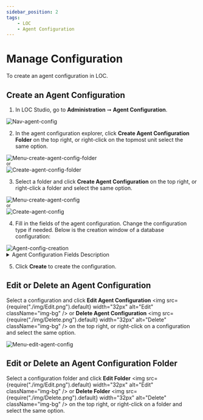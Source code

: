 ```yaml
---
sidebar_position: 2
tags:
    - LOC
    - Agent Configuration
---
```


# Manage Configuration

To create an agent configuration in LOC.

## Create an Agent Configuration


<Tabs>
  <TabItem value="studio1" label="LOC Studio" default>

1. In LOC Studio, go to **Administration** ➞ **Agent Configuration**.

<div className="center-padded-sm">
    <img
        src={require("./img/Nav-agent-config.png").default}
        alt="Nav-agent-config"
    />
</div>

2. In the agent configuration explorer, click **Create Agent Configuration Folder** on the top right, or right-click on the topmost unit select the same option.

<div className="gridEqual">
    <div className="right-padded-sm">
        <img
            src={require("./img/Menu-create-agent-config-folder.png").default}
            alt="Menu-create-agent-config-folder"
        />
    </div>
    <div className="center">
        <small>or</small>
    </div>
    <div className="padded-sm">
        <img
            src={require("./img/Create-agent-config-folder.png").default}
            alt="Create-agent-config-folder"
        />
    </div>
</div>

3. Select a folder and click **Create Agent Configuration** on the top right, or right-click a folder and select the same option.

<div className="gridEqual">
    <div className="right-padded-sm">
        <img
            src={require("./img/Menu-create-agent-config.png").default}
            alt="Menu-create-agent-config"
        />
    </div>
    <div className="center">
        <small>or</small>
    </div>
    <div className="padded-sm">
        <img
            src={require("./img/Create-agent-config.png").default}
            alt="Create-agent-config"
        />
    </div>
</div>

4. Fill in the fields of the agent configuration. Change the configuration type if needed. Below is the creation window of a database configuration:

<div className="center-padded-sm">
    <img
        src={require("./img/Agent-config-creation.png").default}
        alt="Agent-config-creation"
    />
</div>

<details>
  <summary>Agent Configuration Fields Description</summary>

| Field                    | Required? | Description                                     |
| ------------------------ | --------- | ----------------------------------------------- |
| Agent Configuration Name | Yes       | Agent configuration name (up to 128 characters) |
| Description              | No        | Data process description                        |
| Agent Configuration Type | Yes       | For HTTP, Database, File Storage or Mail Agents |

<Tabs>
  <TabItem value="http" label="HTTP" default>

| Additional Field | Required? | Description                                                                                                                          |
| ---------------- | --------- | ------------------------------------------------------------------------------------------------------------------------------------ |
| Protocol Type    | Yes       | `HTTP` or `HTTPS`                                                                                                                    |
| Host             | Yes       | HTTP server URL                                                                                                                      |
| Port             | Yes       | HTTP port (usually `80` for HTTP and `443` for HTTPS)                                                                                |
| Authorization    | No        | [Authorization header](https://developer.mozilla.org/en-US/docs/Web/HTTP/Headers/Authorization) type: `No Auth`, `Basic` or `Bearer` |
| Header           | No        | Additional headers                                                                                                                   |
| Path Prefix      | No        | Path to be added before all paths from HTTP agent                                                                                    |

:::tip
You can add the server path of your LOC instance as a HTTP agent configuration. This enables a data process to invoke another with HTTP requests (if the latter data process is linked to an API route).
:::

  </TabItem>
  <TabItem value="db" label="Database" default>

| Additional Field                                 | Required? | Description                     |
| ------------------------------------------------ | --------- | ------------------------------- |
| Database Type                                    | Yes       | Database type                   |
| Host                                             | Yes       | Database server URL             |
| Port                                             | Yes       | Database server port            |
| Username                                         | Yes       | Database server username        |
| Password                                         | Yes       | Database server password        |
| Database Name (SQL Server, MySQL and PostgreSQL) | Yes       | Database name                   |
| Instance Name (SQL Server)                       | No        | SQL Server instance name        |
| Service Name (Oracle DB)                         | Yes       | Oracle DB service name          |
| Max Connection Count                             | Yes       | Must larger than `1`            |
| Trust Certificate (SQL Server)                   | Yes       | Default `False`                 |
| Options (PostgreSQL)                             | No        | Additional PostgreSQL options   |
| Extra Parameter (Oracle DB)                      | No        | Additional Oracle DB parameters |

  </TabItem>
  <TabItem value="file" label="File Storage" default>

| Additional Field | Required? | Description                                               |
| ---------------- | --------- | --------------------------------------------------------- |
| Protocol Type    | Yes       | File server protocol type                                 |
| Host             | Yes       | File server URL                                           |
| Port             | Yes       | File server port                                          |
| Username         | Yes       | File server username                                      |
| Password         | Yes       | File server password                                      |
| Path Prefix      | No        | Path to be added before all paths from file storage agent |

  </TabItem>
  <TabItem value="mail" label="Mail" default>

| Additional Field | Required? | Description                |
| ---------------- | --------- | -------------------------- |
| Protocol Type    | Yes       | Email server protocol type |
| Host             | Yes       | Email server URL           |
| Port             | Yes       | Email server port          |
| Username         | Yes       | Email server username      |
| Password         | Yes       | Email server password      |

  </TabItem>
</Tabs>

</details>

5. Click **Create** to create the configuration.

  </TabItem>
</Tabs>

## Edit or Delete an Agent Configuration

<Tabs>
  <TabItem value="studio2" label="LOC Studio" default>

Select a configuration and click **Edit Agent Configuration** <img src={require("./img/Edit.png").default} width="32px" alt="Edit" className="img-bg" /> or **Delete Agent Configuration** <img src={require("./img/Delete.png").default} width="32px" alt="Delete" className="img-bg" /> on the top right, or right-click on a configuration and select the same option.

<div className="center-padded-sm">
    <img
        src={require("./img/Menu-edit-agent-config.png").default}
        alt="Menu-edit-agent-config"
    />
</div>

  </TabItem>
</Tabs>

## Edit or Delete an Agent Configuration Folder

<Tabs>
  <TabItem value="studio3" label="LOC Studio" default>

Select a configuration folder and click **Edit Folder** <img src={require("./img/Edit.png").default} width="32px" alt="Edit" className="img-bg" /> or **Delete Folder** <img src={require("./img/Delete.png").default} width="32px" alt="Delete" className="img-bg" /> on the top right, or right-click on a folder and select the same option.

  </TabItem>
</Tabs>
